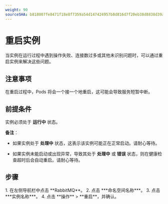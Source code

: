 ```yaml
---
weight: 90
sourceSHA: b818007fe8471f18e8f7359a54d147424957b8d816d7f20eb38d8838d39a90b6
---
```


# 重启实例

当实例在运行过程中遇到操作失败、连接数过多或其他未识别问题时，可以通过重启实例来解决这些问题。

## 注意事项

在重启过程中，Pods 将会一个接一个地重启，这可能会导致服务短暂中断。

## 前提条件

实例必须处于 **运行中** 状态。

**备注**：

- 如果实例处于 **处理中** 状态，这表示该实例可能正在正常启动。请耐心等待。

- 如果实例未能启动或出现异常，导致其处于 **处理中** 或 **错误** 状态，则在健康检查超时后会自动重启。请耐心等待。

## 步骤

<Tabs>
  <Tab label="Web 控制台">
    1. 在左侧导航栏中点击 **RabbitMQ**。
    2. 点击 ***命名空间名称***。
    3. 点击 ***实例名称***。
    4. 点击 **操作** > **重启**，并确认。
  </Tab>
</Tabs>
